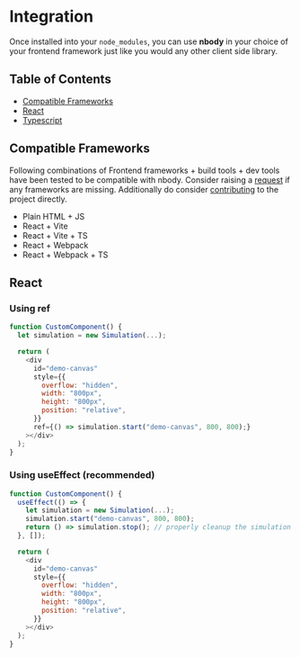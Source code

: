 
<Meta title="Integration" />

# Integration

Once installed into your `node_modules`, you can use **nbody** in your choice of your frontend framework just like you would any other client side library.

## Table of Contents

- [Compatible Frameworks](#compatible-frameworks)
- [React](#react)
- [Typescript](#typescript)

## Compatible Frameworks

Following combinations of Frontend frameworks + build tools + dev tools have been tested to be compatible with nbody. Consider raising a [request](https://github.com/source-academy/nbody/issues) if any frameworks are missing. Additionally do consider [contributing](?path=/docs/contribute--docs) to the project directly.

- Plain HTML + JS
- React + Vite
- React + Vite + TS
- React + Webpack
- React + Webpack + TS

## React

### Using ref

```javascript
function CustomComponent() {
  let simulation = new Simulation(...);

  return (
    <div
      id="demo-canvas"
      style={{
        overflow: "hidden",
        width: "800px",
        height: "800px",
        position: "relative",
      }}
      ref={() => simulation.start("demo-canvas", 800, 800);}
    ></div>
  );
}
```

### Using useEffect (recommended)

```javascript
function CustomComponent() {
  useEffect(() => {
    let simulation = new Simulation(...);
    simulation.start("demo-canvas", 800, 800);
    return () => simulation.stop(); // properly cleanup the simulation
  }, []);

  return (
    <div
      id="demo-canvas"
      style={{
        overflow: "hidden",
        width: "800px",
        height: "800px",
        position: "relative",
      }}
    ></div>
  );
}
```